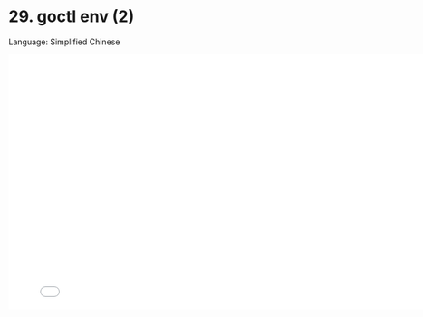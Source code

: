 # 29. goctl env (2)

Language: Simplified Chinese

<iframe src="//player.bilibili.com/player.html?bvid=BV1TV4y1J7su&page=1"
    width="800"
    height="450"
    frameborder="0"
    allowfullscreen
    scrolling="no"
    border="0"
    framespacing="0"
    allowfullscreen="true">
</iframe>
